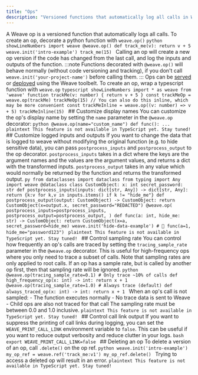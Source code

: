 ```yaml
---
title: "Ops"
description: "Versioned functions that automatically log all calls in Weave"
---
```

A Weave op is a versioned function that automatically logs all calls. <Tabs> <Tab title="Python"> To create an op, decorate a python function with `weave.op()` ```python showLineNumbers import weave @weave.op() def track_me(v): return v + 5 weave.init('intro-example') track_me(15) ``` Calling an op will create a new op version if the code has changed from the last call, and log the inputs and outputs of the function. :::note Functions decorated with `@weave.op()` will behave normally (without code versioning and tracking), if you don't call `weave.init('your-project-name')` before calling them. ::: Ops can be [served](/guides/tools/serve) or [deployed](/guides/tools/deploy) using the Weave toolbelt. </Tab> <Tab title="TypeScript"> To create an op, wrap a typescript function with `weave.op` ```typescript showLineNumbers import * as weave from 'weave' function trackMe(v: number) { return v + 5 } const trackMeOp = weave.op(trackMe) trackMeOp(15) // You can also do this inline, which may be more convenient const trackMeInline = weave.op((v: number) => v + 5) trackMeInline(15) ``` </Tab> </Tabs> ## Customize display names <Tabs> <Tab title="Python"> You can customize the op's display name by setting the `name` parameter in the `@weave.op` decorator: ```python @weave.op(name="custom_name") def func(): ... ``` </Tab> <Tab title="TypeScript"> ```plaintext This feature is not available in TypeScript yet. Stay tuned! ``` </Tab> </Tabs> ## Customize logged inputs and outputs <Tabs> <Tab title="Python"> If you want to change the data that is logged to weave without modifying the original function (e.g. to hide sensitive data), you can pass `postprocess_inputs` and `postprocess_output` to the op decorator. `postprocess_inputs` takes in a dict where the keys are the argument names and the values are the argument values, and returns a dict with the transformed inputs. `postprocess_output` takes in any value which would normally be returned by the function and returns the transformed output. ```py from dataclasses import dataclass from typing import Any import weave @dataclass class CustomObject: x: int secret_password: str def postprocess_inputs(inputs: dict[str, Any]) -> dict[str, Any]: return {k:v for k,v in inputs.items() if k != "hide_me"} def postprocess_output(output: CustomObject) -> CustomObject: return CustomObject(x=output.x, secret_password="REDACTED") @weave.op( postprocess_inputs=postprocess_inputs, postprocess_output=postprocess_output, ) def func(a: int, hide_me: str) -> CustomObject: return CustomObject(x=a, secret_password=hide_me) weave.init('hide-data-example') # 🐝 func(a=1, hide_me="password123") ``` </Tab> <Tab title="TypeScript"> ```plaintext This feature is not available in TypeScript yet. Stay tuned! ``` </Tab> </Tabs> ## Control sampling rate <Tabs> <Tab title="Python"> You can control how frequently an op's calls are traced by setting the `tracing_sample_rate` parameter in the `@weave.op` decorator. This is useful for high-frequency ops where you only need to trace a subset of calls. Note that sampling rates are only applied to root calls. If an op has a sample rate, but is called by another op first, then that sampling rate will be ignored. ```python @weave.op(tracing_sample_rate=0.1) # Only trace ~10% of calls def high_frequency_op(x: int) -> int: return x + 1 @weave.op(tracing_sample_rate=1.0) # Always trace (default) def always_traced_op(x: int) -> int: return x + 1 ``` When an op's call is not sampled: - The function executes normally - No trace data is sent to Weave - Child ops are also not traced for that call The sampling rate must be between 0.0 and 1.0 inclusive. </Tab> <Tab title="TypeScript"> ```plaintext This feature is not available in TypeScript yet. Stay tuned! ``` </Tab> </Tabs> ## Control call link output If you want to suppress the printing of call links during logging, you can set the `WEAVE_PRINT_CALL_LINK` environment variable to `false`. This can be useful if you want to reduce output verbosity and reduce clutter in your logs. ```bash export WEAVE_PRINT_CALL_LINK=false ``` ## Deleting an op <Tabs> <Tab title="Python"> To delete a version of an op, call `.delete()` on the op ref. ```python weave.init('intro-example') my_op_ref = weave.ref('track_me:v1') my_op_ref.delete() ``` Trying to access a deleted op will result in an error. </Tab> <Tab title="TypeScript"> ```plaintext This feature is not available in TypeScript yet. Stay tuned! ``` </Tab> </Tabs>